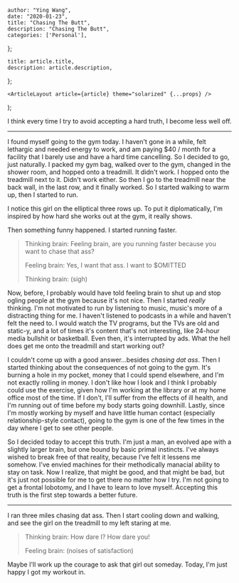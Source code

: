 

    author: "Ying Wang",
    date: "2020-01-23",
    title: "Chasing The Butt",
    description: "Chasing The Butt",
    categories: ['Personal'],
};

    title: article.title,
    description: article.description,
};

    <ArticleLayout article={article} theme="solarized" {...props} />
);


I think every time I try to avoid accepting a hard truth, I become less well
off.

---

I found myself going to the gym today. I haven't gone in a while, felt
lethargic and needed energy to work, and am paying $40 / month for a facility
that I barely use and have a hard time cancelling. So I decided to go, just
naturally. I packed my gym bag, walked over to the gym, changed in the shower
room, and hopped onto a treadmill. It didn't work. I hopped onto the treadmill
next to it. Didn't work either. So then I go to the treadmill near the back
wall, in the last row, and it finally worked. So I started walking to warm up,
then I started to run.

I notice this girl on the elliptical three rows up. To put it diplomatically,
I'm inspired by how hard she works out at the gym, it really shows.

Then something funny happened. I started running faster.

> Thinking brain: Feeling brain, are you running faster because you want to
> chase that ass?
>
> Feeling brain: Yes, I want that ass. I want to $OMITTED
>
> Thinking brain: (sigh)

Now, before, I probably would have told feeling brain to shut up and stop ogling
people at the gym because it's not nice. Then I started _really_ thinking. I'm
not motivated to run by listening to music, music's more of a distracting thing
for me. I haven't listened to podcasts in a while and haven't felt the need to.
I would watch the TV programs, but the TVs are old and static-y, and a lot of
times it's content that's not interesting, like 24-hour media bullshit or
basketball. Even then, it's interrupted by ads. What the hell does get me onto
the treadmill and start working out?

I couldn't come up with a good answer...besides _chasing dat ass_. Then I
started thinking about the consequences of not going to the gym. It's burning a
hole in my pocket, money that I could spend elsewhere, and I'm not exactly
rolling in money. I don't like how I look and I think I probably could use the
exercise, given how I'm working at the library or at my home office most of the
time. If I don't, I'll suffer from the effects of ill health, and I'm running
out of time before my body starts going downhill. Lastly, since I'm mostly
working by myself and have little human contact (especially relationship-style
contact), going to the gym is one of the few times in the day where I get to see
other people.

So I decided today to accept this truth. I'm just a man, an evolved ape with a
slightly larger brain, but one bound by basic primal instincts. I've always
wished to break free of that reality, because I've felt it lessens me somehow.
I've envied machines for their methodically manacial ability to stay on task.
Now I realize, that might be good, and that might be bad, but it's just not
possible for me to get there no matter how I try. I'm not going to get a frontal
lobotomy, and I have to learn to love myself. Accepting this truth is the first
step towards a better future.

---

I ran three miles chasing dat ass. Then I start cooling down and walking, and
see the girl on the treadmill to my left staring at me.

> Thinking brain: How dare I? How dare you!
>
> Feeling brain: (noises of satisfaction)

Maybe I'll work up the courage to ask that girl out someday. Today, I'm just
happy I got my workout in.
